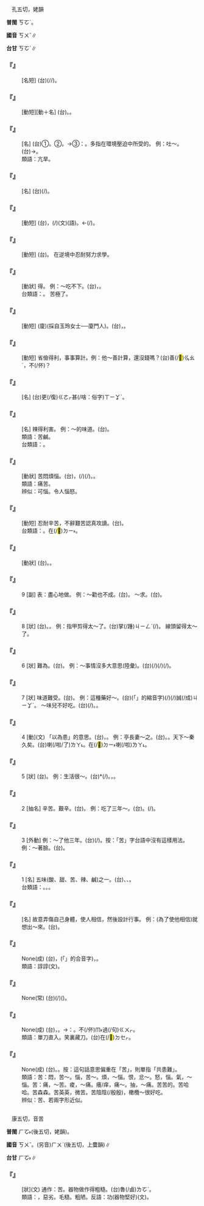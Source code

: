 
=={{ruby|苦|ㄎㄨˇ}}==

　孔五切，姥韻

'''普閩''' <rt>ㄎㆦˋ</rt>。

'''國音''' <rt>ㄎㄨˇ</rt>∥

'''台甘''' <rt>ㄎㆦˋ</rt>∥

    

==='''『{{ruby|苦|ㄎㄨˇ}}{{ruby|差|ㄔㄞ}}{{ruby|事|·ㄕˋ}}』'''===
: [名短] (台){{ruby|歹|ㄆㄞˋ}}{{ruby|/|ㄆㆮˋ}}{{ruby|趁|ㄊㄢ˪}}{{ruby|食|ㄐㄧㄚㆷ ͘}}{{ruby|丌|ㆤ}}{{ruby|頭|ㄊㄠˊ}}{{ruby|路|ㄌㆦ˫}}(/{{ruby|工|ㄎㄤ}}{{ruby|課|ㄎㆤ˪}}{{ruby|/|ㄎㄨㆤ˪}}/{{ruby|工|ㄍㄤ}}{{ruby|作|ㄗㆦㆶ}})。
    

==='''『{{ruby|苦|ㄎㄨˇ}}{{ruby|雨|ㄩˇ}}』'''===
: [動短][動＋名] (台){{ruby|因|ㄧㄣ}}{{ruby|為|ㄨㄧ˫}}{{ruby|無|ㆠㄜˊ}}{{ruby|落|ㄌㄜㆷ ͘}}{{ruby|雨|ㄏㆦ˫}}{{ruby|受|ㄒㄧㄨ˫}}{{ruby|困|ㄎㄨㄣ˪}}{{ruby|苦|ㄎㆦˋ}}。{{ruby|即|ㄐㄧㄚㆷ}}{{ruby|苦|ㄎㆦˋ}}{{ruby|無|ㆠㄜˊ}}{{ruby|落|ㄌㄜㆷ ͘}}{{ruby|雨|ㄏㆦ˫}}。
    

==='''『{{ruby|苦|ㄎㄨˇ}}{{ruby|水|ㄕㄨㄟˇ}}』'''===
: [名] (台)①{{ruby|化|ㄏㄨㄚ˪}}{{ruby|學|ㄏㄚㆶ ͘}}{{ruby|上|ㄒㄧㆲ˫}}{{ruby|苦|ㄎㆦˋ}}{{ruby|味|ㆠㄧ˫}}{{ruby|丌|ㆤ}}{{ruby|水|ㄗㄨㄧˋ}}。②{{ruby|人|ㄌㄤˊ}}{{ruby|有|ㄨ˫}}{{ruby|病|ㄅㆪ˫}}{{ruby|/|ㄅㆥ˫}}{{ruby|對|ㄉㄨㄧ˪}}{{ruby|嘴|ㄘㄨㄧ˪}}{{ruby|內|ㄌㄞ˫}}{{ruby|混|ㄏㄨㄣ˫}}{{ruby|合|ㄏㄚㆴ ͘}}{{ruby|胃|ㄨㄧ˫}}{{ruby|液|ㄧㆤㆶ ͘}}{{ruby|嘔|ㆦˋ}}{{ruby|出|ㄘㄨㆵ}}{{ruby|來|ㄌㄞˊ}}{{ruby|味|ㆠㄧ˫}}{{ruby|苦|ㄎㆦˋ}}{{ruby|苦|ㄎㆦˋ}}{{ruby|丌|ㆤ}}{{ruby|水|ㄗㄨㄧˋ}}。→③{{ruby|比|ㄅㄧˋ}}{{ruby|喻|ㆡㄨ˫}}{{ruby|/|ㄌㄨ˫}}：{{ruby|心|ㄒㄧㆬ}}{{ruby|中|ㄉㄧㆲ}}{{ruby|丌|ㆤ}}{{ruby|痛|ㄊㆲ˪}}{{ruby|苦|ㄎㆦˋ}}。多指在環境壓迫中所受的。 例：吐～。(台){{ruby|吐|ㄊㆦˋ}}{{ruby|露|ㄌㆦ˫}}{{ruby|心|ㄒㄧㆬ}}{{ruby|內|ㄌㄞ˫}}{{ruby|丌|ㆤ}}{{ruby|苦|ㄎㆦˋ}}{{ruby|痛|ㄊㄤ˪}}{{ruby|/|ㄊㆲ˪}}→{{ruby|訴|ㄙㆦ˪}}{{ruby|苦|ㄎㆦˋ}}。
:類語：亢旱。
:
    

==='''『{{ruby|苦|ㄎㄨˇ}}{{ruby|主|ㄓㄨˇ}}』'''===
: [名] (台){{ruby|事|ㄙㄨ˫}}{{ruby|故|ㄍㆦ˪}}{{ruby|被|ㄅㄧ˫}}{{ruby|害|ㄏㄞ˫}}{{ruby|人|ㄌㄤˊ}}{{ruby|丌|ㆤ}}{{ruby|家|ㄍㄚ}}{{ruby|屬|ㄒㄧㆦㆶ ͘}}(/{{ruby|族|ㄗㆦㆶ ͘}})。
    

==='''『{{ruby|苦|ㄎㄨˇ}}{{ruby|戰|ㄓㄢˋ}}』'''===
: [動短] (台){{ruby|困|ㄎㄨㄣ˪}}{{ruby|戰|ㄐㄧㄢ˪}}，{{ruby|勉|ㆠㄧㄢˋ}}{{ruby|強|ㄍㄧㆲˋ}}{{ruby|支|ㄐㄧ}}(/{{ruby|維|ㄨㄧˊ}}){{ruby|持|ㄑㄧˊ}}{{ruby|奮|ㄏㄨㄣ˪}}{{ruby|鬥|ㄉㆦ˪}}(文){{ruby|/|ㄉㄠ˪}}(語)。←{{ruby|戰|ㄐㄧㄢ˪}}(/{{ruby|<mark>&#xffa46;</mark>|ㄊㄞˊ}}){{ruby|<mark>&#xffa42;</mark>|ㄍㄚㆷ}}{{ruby|誠|ㄐㄧㆩˊ}}{{ruby|厲|ㄌㄧ˫}}{{ruby|害|ㄏㄞ˫}}。
    

==='''『{{ruby|苦|ㄎㄨˇ}}{{ruby|學|ㄒㄩㄝˊ}}』'''===
: [動短] (台){{ruby|苦|ㄎㆦˋ}}{{ruby|學|ㄏㄚㆶ ͘}}。 在逆境中忍耐努力求學。
    

==='''『{{ruby|苦|ㄎㄨˇ}}{{ruby|鹹|ㄒㄧㄢˊ}}』'''===
: [動狀] {{ruby|鹹|ㄒㄧㄢˊ}}得{{ruby|利|ㄌㄧˋ}}{{ruby|害|·ㄏㄞ}}。 例：～吃不下。(台){{ruby|鹹|ㄍㄧㆰˊ}}{{ruby|<mark>&#xffa42;</mark>|ㄍㄚㆷ}}{{ruby|<mark>&#xffa49;</mark>|ㆠㆤㆷ}}{{ruby|/|ㆠㄨㆤㆷ}}{{ruby|死|ㄒㄧˋ}}，{{ruby|食|ㄐㄧㄚㆷ ͘}}{{ruby|<mark>&#xffa45;</mark>|ㆠㆤ˫}}{{ruby|/|ㆠㄨㆤ˫}}{{ruby|落|ㄌㄜㆷ ͘}}{{ruby|去|·ㄎㄧ˪}}。
:台類語：{{ruby|鹹|ㄍㄧㆰˊ}}{{ruby|<mark>&#xffa42;</mark>|ㄍㄚㆷ}}{{ruby|死|ㄒㄧˋ}}{{ruby|苦|ㄎㆦˋ}}{{ruby|鹵|ㄌㆦ˫}}。 苦極了。
:
    

==='''『{{ruby|苦|ㄎㄨˇ}}{{ruby|候|ㄏㄡˋ}}』'''===
: [動短] (廈){{ruby|聽|ㄊㄧㄥˋ}}{{ruby|候|ㄏㄠ˪}}(採自玉玲女士──廈門人)。(台){{ruby|聽|ㄊㄧㄥ˪}}{{ruby|侯|ㄏㄠ˫}}，{{ruby|有|ㄨ˫}}{{ruby|耐|ㄋㄞ˫}}{{ruby|性|ㄒㄧㄥ˪}}{{ruby|丌|ㆤ}}{{ruby|等|ㄉㄢˋ}}{{ruby|候|ㄏㄠ˫}}。
    

==='''『{{ruby|苦|ㄎㄨˇ}}{{ruby|摳|ㄎㄡ}}』'''===
: [動短] 省儉得利{{ruby|害|·ㄏㄞ}}，事事算計。例：他～善計算，還沒錢嗎？(台){{ruby|伊|ㄧ}}{{ruby|儉|ㄎㄧㆰ˫}}{{ruby|死|·ㄒㄧˋ}}{{ruby|死|ㄒㄧˋ}}{{ruby|<mark>&#xf9075;</mark>|ㄏㄧㄚㆷ}}善(/<mark>&#xffa55;</mark>)<rt>ㆣㄠˊ</rt>{{ruby|計|ㄍㆤ˪}}{{ruby|算|ㄙㆭ˪}}，{{ruby|敢|ㄍㆰ}}{{ruby|猶|ㄧㄠ}}{{ruby|無|ㆠㄜˊ}}{{ruby|錢|ㄐㆪˊ}}{{ruby|是|ㄒㄧ˫}}不(/伓){{ruby|·|ㆬ}}？
    

==='''『{{ruby|苦|ㄎㄨˇ}}{{ruby|工|ㄍㄨㄥ}}』'''===
: [名] (台){{ruby|粗|ㄘㆦ}}{{ruby|重|ㄉㄤ˫}}{{ruby|費|ㄏㄨㄧ˪}}{{ruby|體|ㄊㆤˋ}}{{ruby|力|ㄌㄚㆵ ͘}}更(/復)<rt>ㄍㄜㆷ</rt>{{ruby|/|ㄍㄜ˪}}{{ruby|無|ㆠㄜˊ}}甚(/啥：俗字)<rt>ㄒㄧㆩˋ</rt>{{ruby|/|ㄙㆩ}}{{ruby|錢|ㄐㆪˊ}}{{ruby|通|ㄊㄤ}}{{ruby|趁|ㄊㄢ˪}}{{ruby|丌|ㆤ}}{{ruby|工|ㄎㄤ}}{{ruby|課|ㄎㄨㆤ˪}}{{ruby|/|ㄎㆤ˪}}。
    

==='''『{{ruby|苦|ㄎㄨˇ}}{{ruby|辣|ㄌㄚˋ}}』'''===
: [名] 辣得利害。 例：～的味道。(台){{ruby|誠|ㄐㄧㆩˊ}}{{ruby|蘞|ㄏㄧㆰ}}{{ruby|丌|ㆤ}}{{ruby|味|ㆠㄧ˫}}。
:類語：苦鹹。
:
:台類語：{{ruby|<mark>&#xf9167;</mark>|ㄏㄧㆩ}}{{ruby|辣|ㄌㄨㄚㆷ ͘}}。
:
    

==='''『{{ruby|苦|ㄎㄨˇ}}{{ruby|惱|ㄋㄠˇ}}』'''===
: [動狀] 苦悶煩惱。(台){{ruby|苦|ㄎㆦˋ}}{{ruby|惱|ㄋㄠˋ}}，{{ruby|因|ㄧㄣ}}{{ruby|為|ㄨㄧ˫}}{{ruby|載|ㄉㄞ˫}}(/{{ruby|戴|ㄉㄞ˪}}){{ruby|事|ㄐㄧ˪}}(/{{ruby|事|ㄉㄞ˫}}{{ruby|情|ㄐㄧ˪}}){{ruby|辦|ㄅㄢ˫}}{{ruby|<mark>&#xffa45;</mark>|ㆠㆤ˫}}{{ruby|/|ㆠㄨㆤ˫}}{{ruby|好|ㄏㄜˋ}}{{ruby|勢|ㄙㆤ˪}}。{{ruby|心|ㄒㄧㆬ}}{{ruby|肝|ㄍㄨㆩ}}{{ruby|內|ㄌㄞ˫}}{{ruby|亦|ㄧㄚㆷ ͘}}{{ruby|艱|ㄍㄢ}}{{ruby|苦|ㄎㆦˋ}}{{ruby|亦|ㄧㄚㆷ ͘}}{{ruby|頭|ㄊㄠˊ}}{{ruby|痛|ㄊㄧㆩ˪}}。
:類語：痛苦。
:
:辨似：可惱。令人惱怒。
:
    

==='''『{{ruby|苦|ㄎㄨˇ}}{{ruby|讀|ㄉㄨˊ}}』'''===
: [動短] 忍耐辛苦，不辭艱苦認真攻讀。(台){{ruby|克|ㄎㄧㆤㆶ}}{{ruby|苦|ㄎㆦˋ}}{{ruby|讀|ㄊㄚㆶ ͘}}{{ruby|冊|ㄘㆤㆷ}}。
:台類語：{{ruby|苦|ㄎㆦˋ}}{{ruby|學|ㄏㄚㆶ ͘}}。在(/<mark>&#xf9853;</mark>)<rt>ㄉㄧ˫</rt>{{ruby|窮|ㄎㄧㄥˊ}}{{ruby|困|ㄎㄨㄣ˪}}{{ruby|中|ㄉㄧㆲ}}{{ruby|刻|ㄎㄧㆤㆶ}}{{ruby|苦|ㄎㆦˋ}}{{ruby|讀|ㄊㄚㆶ ͘}}{{ruby|書|ㄗㄨ}}。
:
    

==='''『{{ruby|苦|ㄎㄨˇ}}{{ruby|悶|ㄇㄣˋ}}』'''===
: [動狀] (台){{ruby|心|ㄒㄧㆬ}}{{ruby|內|ㄌㄞ˫}}{{ruby|艱|ㄍㄢ}}{{ruby|苦|ㄎㆦˋ}}{{ruby|鬱|ㄨㆵ}}{{ruby|悶|ㆠㄨㄣ˫}}。{{ruby|心|ㄒㄧㆬ}}{{ruby|悶|ㆠㄨㄣ˫}}{{ruby|無|ㆠㄜˊ}}{{ruby|處|ㄉㆤ˪}}{{ruby|敨|ㄊㄠˋ}}。
    

==='''『{{ruby|苦|ㄎㄨˇ}}』'''===
:9  [副] 表：盡心地做。 例：～勸也不成。(台){{ruby|盡|ㄐㄧㄣ˫}}{{ruby|心|ㄒㄧㆬ}}{{ruby|好|ㄏㄜˋ}}{{ruby|好|ㄏㄜˋ}}{{ruby|共|ㄍㄚ˫}}{{ruby|伊|ㄧ}}{{ruby|勸|ㄎㆭ˪}}{{ruby|亦|ㄧㄚㆷ ͘}}{{ruby|<mark>&#xffa45;</mark>|ㆠㆤ˫}}{{ruby|/|ㆠㄨㆤ˫}}{{ruby|用|ㄧㄥ˫}}{{ruby|/|ㄧㆲ˫}}{{ruby|得|ㄉㄧㆵ}}。 ～求。(台){{ruby|忍|ㆢㄧㆬˋ}}{{ruby|/|ㄌㄧㆬˋ}}{{ruby|耐|ㄋㄞ˫}}{{ruby|熱|ㆢㄧㄚㆵ ͘}}{{ruby|/|ㄌㄧㄚㆵ ͘}}{{ruby|心|ㄒㄧㆬ}}{{ruby|懇|ㄎㄨㄣˋ}}{{ruby|求|ㄍㄧㄨˊ}}。
    

==='''『{{ruby|苦|ㄎㄨˇ}}』'''===
:8  [狀] (台){{ruby|短|ㄉㆤˋ}}。{{ruby|<mark>&#xf9252;</mark>|ㄎㄨㆵ ͘}}。 例：指甲剪得太～了。(台)掌(/踵)<rt>ㄐㄧㄥˋ</rt>{{ruby|甲|ㄍㄚㆷ}}{{ruby|鉸|ㄍㄚ}}{{ruby|了|ㄌㄧㄠˋ}}{{ruby|傷|ㄒㄧㆫ}}{{ruby|/|ㄒㄧㆧ}}{{ruby|短|ㄉㆤˋ}}(/{{ruby|<mark>&#xf9252;</mark>|ㄎㄨㆵ ͘}})。 線頭留得太～了。
    

==='''『{{ruby|苦|ㄎㄨˇ}}』'''===
:6  [狀] 難為。(台){{ruby|艱|ㄍㄢ}}{{ruby|苦|ㄎㆦˋ}}{{ruby|做|ㄗㄨㆤ˪}}{{ruby|/|ㄗㄜ˪}}。 例：～事情沒多大意思(陸彙)。(台){{ruby|艱|ㄍㄢ}}{{ruby|苦|ㄎㆦˋ}}{{ruby|做|ㄗㄨㆤ˪}}{{ruby|/|ㄗㄜ˪}}{{ruby|丌|ㆤ}}{{ruby|載|ㄉㄞ˫}}(/{{ruby|戴|ㄉㄞ˪}}){{ruby|事|ㄐㄧ˪}}(/{{ruby|事|ㄉㄞ˫}}{{ruby|情|ㄐㄧ˪}}){{ruby|無|ㆠㄜˊ}}{{ruby|意|ㄧ˪}}{{ruby|思|ㄙㄨ˪}}(/{{ruby|無|ㆠㄜˊ}}{{ruby|心|ㄒㄧㆬ}}{{ruby|適|ㄒㄧㆤㆶ}})。
    

==='''『{{ruby|苦|ㄎㄨˇ}}』'''===
:7  [狀] 味道難受。(台){{ruby|苦|ㄎㆦˋ}}。 例：這種藥好～。(台){{ruby|<mark>&#xffb50;</mark>|ㄐㄧㆵ}}(「{{ruby|此|ㄐㄧˋ}}{{ruby|一|ㄐㄧㆵ ͘}}」的縮音字)(/{{ruby|此|ㄐㄧㆵ}}){{ruby|號|ㄏㄜ˫}}(/{{ruby|款|ㄎㄨㄢˋ}}){{ruby|藥|ㄧㄜㆷ ͘}}誠(/成)<rt>ㄐㄧㆩˊ</rt>{{ruby|苦|ㄎㆦˋ}}。 ～味兒不好吃。(台){{ruby|味|ㆠㄧ˫}}{{ruby|苦|ㄎㆦˋ}}{{ruby|歹|ㄆㄞˋ}}{{ruby|/|ㄆㆮˋ}}{{ruby|食|ㄐㄧㄚㆷ ͘}}(/{{ruby|吞|ㄊㄨㄣ}})。{{ruby|苦|ㄎㆦˋ}}{{ruby|物|ㄇㆭㆷ ͘}}{{ruby|/|ㄇㄧㆷ ͘}}{{ruby|吞|ㄊㄨㄣ}}{{ruby|<mark>&#xffa45;</mark>|ㆠㆤ˫}}{{ruby|/|ㆠㄨㆤ˫}}{{ruby|落|ㄌㄜㆷ ͘}}{{ruby|去|·ㄎㄧ˪}}。
    

==='''『{{ruby|苦|ㄎㄨˇ}}』'''===
:4  [動](文) 「以為患」的意思。(台){{ruby|感|ㄍㆰˋ}}{{ruby|覺|ㄍㄚㆶ}}{{ruby|厭|ㄧㄚ˪}}{{ruby|惡|ㆦㆶ}}，{{ruby|討|ㄊㄜˋ}}{{ruby|厭|ㄧㄚ˪}}。 例：亭長妻～之。(台){{ruby|亭|ㄊㄧㄥˊ}}{{ruby|長|ㄉㄧㆲˋ}}{{ruby|丌|ㆤ}}{{ruby|<mark>&#xffa44;</mark>|ㆠㆦˋ}}{{ruby|感|ㄍㆰˋ}}{{ruby|覺|ㄍㄚㆶ}}{{ruby|真|ㄐㄧㄣ}}{{ruby|費|ㄏㄨㄧ˪}}{{ruby|氣|ㄎㄧ˪}}{{ruby|歹|ㄆㄞˋ}}{{ruby|/|ㄆㆮˋ}}{{ruby|應|ㄧㄥ˪}}{{ruby|付|ㄏㄨ˪}}。{{ruby|無|ㆠㄜˊ}}{{ruby|法|ㄏㄨㄚㆵ}}{{ruby|度|ㄉㆦ˫}}{{ruby|通|ㄊㄤ}}{{ruby|脫|ㄊㄨㄚㆷ}}{{ruby|離|ㄌㄧ˫}}{{ruby|糾|ㄍㄧㄨˋ}}{{ruby|纏|ㄉㆪˊ}}。天下～秦久矣。(台){{ruby|人|ㆢㄧㄣˊ}}{{ruby|/|ㄌㄧㄣˊ}}{{ruby|民|ㆠㄧㄣˊ}}{{ruby|受|ㄒㄧㄨ˫}}{{ruby|秦|ㄐㄧㄣˊ}}{{ruby|國|ㄍㆦㆶ}}{{ruby|丌|ㆤ}}{{ruby|苦|ㄎㆦˋ}}{{ruby|楚|ㄘㆦˋ}}{{ruby|已|ㄧˋ}}{{ruby|經|ㄍㄧㄥ}}{{ruby|真|ㄐㄧㄣ}}{{ruby|久|ㄍㄨˋ}}喇(/啦/了)<rt>ㄌㄚ˪</rt>。在(/<mark>&#xf9853;</mark>)<rt>ㄉㄧ˫</rt>{{ruby|秦|ㄐㄧㄣˊ}}{{ruby|王|ㆲˊ}}{{ruby|丌|ㆤ}}{{ruby|政|ㄐㄧㄥ˪}}{{ruby|治|ㄉㄧ˫}}{{ruby|下|ㄏㄚ˫}}{{ruby|受|ㄒㄧㄨ˫}}{{ruby|苦|ㄎㆦˋ}}{{ruby|真|ㄐㄧㄣ}}{{ruby|久|ㄍㄨˋ}}喇(/啦)<rt>ㄌㄚ˪</rt>。
    

==='''『{{ruby|苦|ㄎㄨˇ}}』'''===
:5  [狀] (台){{ruby|困|ㄎㄨㄣ˪}}{{ruby|窮|ㄎㄧㄥˊ}}。 例：生活很～。(台){{ruby|散|ㄙㄢ˪}}{{ruby|窮|ㄏㄧㆲ}}*(/{{ruby|無|ㆠㄜˊ}}{{ruby|錢|ㄐㆪˊ}}){{ruby|歹|ㄆㄞˋ}}{{ruby|/|ㄆㆮˋ}}{{ruby|過|ㄍㆤ˪}}{{ruby|/|ㄍㄨㆤ˪}}{{ruby|日|ㆢㄧㆵ ͘}}{{ruby|/|ㄌㄧㆵ ͘}}。{{ruby|生|ㄒㄧㄥ}}{{ruby|活|ㄨㄚㆷ ͘}}{{ruby|上|ㄒㄧㆲ˫}}{{ruby|難|ㄜㆷ}}{{ruby|過|ㄍㄨㆤ˪}}{{ruby|/|ㄍㆤ˪}}{{ruby|日|ㆢㄧㆵ ͘}}{{ruby|/|ㄌㄧㆵ ͘}}，{{ruby|三|ㄙㆩ}}{{ruby|頓|ㄉㆭ˪}}{{ruby|歹|ㄆㄞˋ}}{{ruby|/|ㄆㆮˋ}}{{ruby|度|ㄉㆦ˫}}。
    

==='''『{{ruby|苦|ㄎㄨˇ}}』'''===
:2  [抽名] 辛苦。艱辛。(台){{ruby|艱|ㄍㄢ}}{{ruby|難|ㄌㄢˊ}}。 例：吃了三年～。(台){{ruby|受|ㄒㄧㄨ˫}}{{ruby|苦|ㄎㆦˋ}}{{ruby|三|ㄙㆩ}}{{ruby|年|ㄋㄧˊ}}。{{ruby|受|ㄒㄧㄨ˫}}{{ruby|了|ㄌㄧㄠˋ}}{{ruby|三|ㄙㆩ}}{{ruby|年|ㄋㄧˊ}}{{ruby|丌|ㆤ}}{{ruby|艱|ㄍㄢ}}{{ruby|苦|ㄎㆦˋ}}(/{{ruby|苦|ㄎㆦˋ}}{{ruby|楚|ㄘㆦˋ}})。
    

==='''『{{ruby|苦|ㄎㄨˇ}}』'''===
:3  [外動] 例：～了他三年。(台){{ruby|付|ㄏㆦ˫}}(/{{ruby|害|ㄏㄞ˫}}){{ruby|伊|ㄧ}}{{ruby|艱|ㄍㄢ}}{{ruby|苦|ㄎㆦˋ}}{{ruby|三|ㄙㆩ}}{{ruby|年|ㄋㄧˊ}}。按：「苦」字台語中沒有這樣用法。 例：～著臉。(台){{ruby|面|ㆠㄧㄣ˫}}{{ruby|仔|ㄚ}}{{ruby|憂|ㄧㄨ}}{{ruby|憂|ㄧㄨ}}。
    

==='''『{{ruby|苦|ㄎㄨˇ}}』'''===
:1  [名] 五味(酸、甜、苦、辣、鹹)之一。(台){{ruby|苦|ㄎㆦˋ}}{{ruby|瓜|ㄍㄨㆤ}}、{{ruby|膽|ㄉㆩˋ}}{{ruby|汁|ㄗㄚㆴ}}{{ruby|/|ㄐㄧㄚㆴ}}、{{ruby|黃|ㆭˊ}}{{ruby|蓮|ㄋㄧˊ}}{{ruby|等|ㄉㄧㄥˋ}}{{ruby|丌|ㆤ}}{{ruby|口|ㄎㄠˋ}}{{ruby|味|ㆠㄧ˫}}。
:台類語：{{ruby|蘞|ㄏㄧㆰ}}。{{ruby|辛|ㄒㄧㄣ}}。{{ruby|辣|ㄌㄨㄚㆷ ͘}}。
:
    

==='''『{{ruby|苦|ㄎㄨˇ}}{{ruby|肉|ㄖㄨˋ}}{{ruby|計|ㄐㄧˋ}}』'''===
: [名] 故意弄傷自己身體，使人相信，然後設計行事。 例：(為了使他相信)就想出～來。(台){{ruby|想|ㄒㄧㆫ˫}}{{ruby|/|ㄒㄧㆧ˫}}{{ruby|出|ㄘㄨㆵ}}{{ruby|一|ㄐㄧㆵ ͘}}{{ruby|個|ㆤˊ}}{{ruby|第|ㄉㄞ˫}}{{ruby|先|ㄒㄧㄥ}}{{ruby|犧|ㄏㄧ}}{{ruby|牲|ㄒㄧㄥ}}{{ruby|家|ㄍㄚ}}{{ruby|己|ㄉㄧ˫}}{{ruby|/|ㄍㄧ˫}}{{ruby|再|ㄗㄞ˪}}{{ruby|設|ㄒㄧㄚㆵ}}{{ruby|計|ㄍㆤ˪}}{{ruby|應|ㄧㄥ˪}}{{ruby|付|ㄏㄨ˪}}{{ruby|敵|ㄉㄧㆤㆶ}}{{ruby|方|ㄏㆲ}}{{ruby|丌|ㆤ}}{{ruby|方|ㄏㆲ}}{{ruby|法|ㄏㄨㄚㆵ}}{{ruby|來|ㄌㄞˊ}}。
    

==='''『{{ruby|苦|ㄎㄨˇ}}{{ruby|口|ㄎㄡˇ}}{{ruby|婆|ㄆㄛˊ}}{{ruby|心|ㄒㄧㄣ}}』'''===
: None(成) (台){{ruby|講|ㄍㆲˋ}}{{ruby|→|ㄍㆲ}}{{ruby|盡|ㄐㄧㄣ˫}}{{ruby|好|ㄏㄜˋ}}{{ruby|話|ㄨㆤ˫}}，{{ruby|像|ㄑㄧㆫ˫}}{{ruby|/|ㄑㄧㆧ˫}}{{ruby|老|ㄌㄠ˫}}{{ruby|阿|ㄚ}}{{ruby|媽|ㄇㄚˋ}}{{ruby|<mark>&#xf8fbe;</mark>|ㄏㄧㆵ}}(「{{ruby|彼|ㄏㄧˋ}}{{ruby|一|ㄧㆵ}}」的合音字){{ruby|款|ㄎㄨㄢˋ}}{{ruby|慈|ㄗㄨˊ}}{{ruby|悲|ㄅㄧ}}，{{ruby|來|ㄌㄞˊ}}{{ruby|苦|ㄎㆦˋ}}{{ruby|勸|ㄎㆭ˪}}{{ruby|人|·ㄌㄤˊ}}。
:類語：諄諄(文)。
:
    

==='''『{{ruby|埋|ㄇㄞˊ}}{{ruby|頭|ㄊㄡˊ}}{{ruby|苦|ㄎㄨˇ}}{{ruby|幹|ㄍㄢˋ}}』'''===
: None(常) (台){{ruby|綿|ㄇㄧˊ}}{{ruby|爛|ㄋㄨㄚ˫}}(/{{ruby|迷|ㆠㆤˊ}}{{ruby|亂|ㄌㄨㄢ˫}})({{ruby|矏|ㆠㄧㄢˊ}}){{ruby|做|ㄗㄨㆤ˪}}{{ruby|/|ㄗㄜ˪}}。
    

==='''『{{ruby|良|ㄌㄧㄤˊ}}{{ruby|藥|ㄧㄠˋ}}{{ruby|苦|ㄎㄨˇ}}{{ruby|口|ㄎㄡˇ}}』'''===
: None(成) (台){{ruby|藥|ㄧㄜㆷ ͘}}{{ruby|仔|ㄚ}}{{ruby|好|ㄏㄜˋ}}{{ruby|有|ㄨ˫}}{{ruby|效|ㄏㄠ˫}}，{{ruby|但|ㄉㄢ˫}}{{ruby|是|ㄒㄧ˫}}{{ruby|味|ㆠㄧ˫}}{{ruby|苦|ㄎㆦˋ}}{{ruby|歹|ㄆㄞˋ}}{{ruby|/|ㄆㆮˋ}}{{ruby|食|ㄐㄧㄚㆷ ͘}}。→{{ruby|比|ㄅㄧˋ}}{{ruby|喻|ㆡㄨ˫}}{{ruby|/|ㄌㄨ˫}}：{{ruby|忠|ㄉㄧㆲ}}{{ruby|言|ㆣㄧㄢˊ}}{{ruby|逆|ㆣㄧㆤㆶ ͘}}{{ruby|耳|ㄋㄧˋ}}。{{ruby|好|ㄏㄜˋ}}{{ruby|話|ㄨㆤ˫}}不(/伓)<rt>ㆬ˫</rt>過(/句)<rt>ㄍㄨㆷ</rt>{{ruby|聽|ㄊㄧㆩ}}{{ruby|丌|ㆤ}}{{ruby|時|ㄒㄧˊ}}{{ruby|真|ㄐㄧㄣ}}{{ruby|逆|ㄍㆤㆷ ͘}}{{ruby|耳|ㄏㄧ˫}}{{ruby|/|ㄏㆪ˫}}{{ruby|仔|ㄚ}}。
:類語：單刀直入。笑裏藏刀。(台){{ruby|笑|ㄑㄧㄜ˪}}{{ruby|面|ㆠㄧㄣ˫}}{{ruby|丌|ㆤ}}{{ruby|後|ㄠ˫}}{{ruby|壁|ㄅㄧㄚㆷ}}{{ruby|有|ㄨ˫}}{{ruby|一|ㄐㄧㆵ ͘}}{{ruby|枝|ㄍㄧ}}{{ruby|刀|ㄉㄜ}}{{ruby|仔|ㄚ}}在(/<mark>&#xf9549;</mark>)<rt>ㄉㆤㆷ</rt>{{ruby|聽|ㄊㄧㄥ˪}}{{ruby|候|ㄏㄠ˫}}{{ruby|<mark>&#xffa49;</mark>|ㆠㆤㆷ}}{{ruby|/|ㆠㄨㆤㆷ}}{{ruby|突|ㄉㄨㆷ ͘}}{{ruby|汝|·ㄌㄧˋ}}。
:
    

==='''『{{ruby|同|ㄊㄨㄥˊ}}{{ruby|甘|ㄍㄢ}}{{ruby|共|ㄍㄨㄥˋ}}{{ruby|苦|ㄎㄨˇ}}』'''===
: None(成) (台){{ruby|同|ㄉㄤˊ}}{{ruby|甜|ㄉㆪ}}{{ruby|同|ㄉㄤˊ}}{{ruby|苦|ㄎㆦˋ}}。{{ruby|做|ㄗㄨㆤ˪}}{{ruby|/|ㄗㄜ˪}}{{ruby|伙|ㄏㄨㆤˋ}}{{ruby|拍|ㄆㄚㆷ}}{{ruby|拚|ㄅㄧㆩ˪}}{{ruby|有|ㄧㄨˋ}}{{ruby|福|ㄏㆦㆶ}}{{ruby|大|ㄉㄞ˫}}{{ruby|家|ㄍㆤ}}{{ruby|享|ㄏㄧㄤˋ}}{{ruby|/|ㄏㄧㆲˋ}}。按：這句話意思偏重在「苦」，則單指「共患難」。
:類語：苦：悶，苦～。惱，苦～。煩，～惱。恨，忿～。怒，惱。氣，～惱。苦：痛，～苦。痠，～痛。癢/痒，痛～。抽，～痛。苦苦的。苦哈哈。苦森森。苦英英，微苦。苦陰陰(/殷殷)，橄欖～很好吃。
:
:辨似：苦、若兩字形近似。
:
    

=={{ruby|楛|ㄎㄨˇ}}==

　康五切，音苦

'''普閩''' <rt>ㄏㆦ˫</rt>(後五切，姥韻)。

'''國音''' <rt>ㄎㄨˇ</rt>。(另音)<rt>ㄏㄨˋ</rt>(後五切，上麌韻)∥

'''台甘''' <rt>ㄏㆦ˫</rt>∥

    

==='''『{{ruby|楛|ㄎㄨˇ}}』'''===
: [狀](文) 通作：苦。器物做作得粗糙。(台){{ruby|物|ㄇㆭㆷ ͘}}{{ruby|/|ㄇㄧㆷ ͘}}{{ruby|件|ㄍㄧㆩ˫}}{{ruby|作|ㄗㄜ˪}}{{ruby|了|ㄌㄧㄠˋ}}{{ruby|真|ㄐㄧㄣ}}{{ruby|粗|ㄘㆦ}}魯(/鹵)<rt>ㄌㆦˋ</rt>。
:類語：{{ruby|窳|ㄩˇ}}，惡劣。毛糙。粗陋。反語：功(器物堅好)(文)。
:
    
